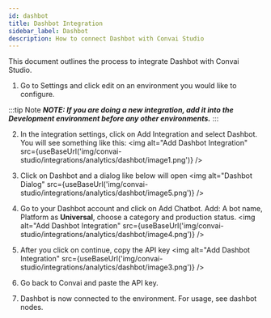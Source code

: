 ```yaml
---
id: dashbot
title: Dashbot Integration
sidebar_label: Dashbot
description: How to connect Dashbot with Convai Studio
---
```



This document outlines the process to integrate Dashbot with Convai Studio.

1. Go to Settings and click edit on an environment you would like to configure.

:::tip Note
_**NOTE: If you are doing a new integration, add it into the Development environment before any other environments.**_
:::

2. In the integration settings, click on Add Integration and select Dashbot. You will see something like this:
<img alt="Add Dashbot Integration" src={useBaseUrl('img/convai-studio/integrations/analytics/dashbot/image1.png')} />

3. Click on Dashbot and a dialog like below will open
<img alt="Dashbot Dialog" src={useBaseUrl('img/convai-studio/integrations/analytics/dashbot/image5.png')} />

4. Go to your Dashbot account and click on Add Chatbot. Add: A bot name, Platform as **Universal**, choose a category and production status.
<img alt="Add Dashbot Integration" src={useBaseUrl('img/convai-studio/integrations/analytics/dashbot/image4.png')} />

5. After you click on continue, copy the API key
<img alt="Add Dashbot Integration" src={useBaseUrl('img/convai-studio/integrations/analytics/dashbot/image3.png')} />

6. Go back to Convai and paste the API key.

7. Dashbot is now connected to the environment. For usage, see dashbot nodes.